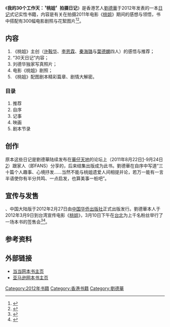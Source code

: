{{Infobox Book
| name = 我的30个工作天
| title_orig = 
| image = My Thirty Working Day.jpg
| author = [[劉德華|劉德華]]
| cover_artist = 
| country = [[香港|香港]]
| language = [[中文|中文]]
| genre = [[日记|日记]]、[[散文|散文]]、[[图片|图片]]
| publisher = [[中国华侨出版社|中国华侨出版社]] （中国大陆）
| release_date = 2012年2月27日
| media_type = [[平装|平装]]
| pages = 200页
| isbn = 978-7-5113-2144-2
| dewey = 
| congress = 
| oclc = 
}}
《'''我的30个工作天：〝桃姐〞拍摄日记'''》是香港艺人[[劉德華|劉德華]]于2012年发表的一本[[日记|日记]]式记实性书籍，内容是有关在拍摄2011年电影《[[桃姐|桃姐]]》期间的感想与领悟，书中搭配有300幅电影剧照与花絮图片<ref>{{cite web|title=《我的30个工作天：“桃姐”拍摄日记》|url=http://www.ellechina.com/life/reading/taojie-20120227|accessdate=|date=2012-02-27|publisher=ellechina.com|language=|archiveurl=https://archive.is/20130425213047/http://www.ellechina.com/life/reading/taojie-20120227|archivedate=2013-04-25|deadurl=yes}}</ref><ref>{{cite web|title=新书速递——《我的30个工作天》|url=http://www.thechineseweekly.com/article.php?id=4882|accessdate=|date=2012-03-09|publisher=华闻周刊|language=|archiveurl=https://archive.is/20120911195824/http://www.thechineseweekly.com/article.php?id=4882|archivedate=2012-09-11|deadurl=yes}}</ref>。

== 内容 ==
#《桃姐》主创（[[许鞍华|许鞍华]]、[[李恩霖|李恩霖]]、[[秦海璐|秦海璐]]与[[葉德嫻|葉德嫻]]四人）的感悟与推荐；
#“30天日记”内容；
#刘德华独家写真照片；
#电影《桃姐》剧照；
#《桃姐》配图剧本精彩篇章、剧情大解密。

=== 目录 ===
#推荐
#自序
#记事
#映画
#剧本节录

== 创作 ==
原本这些日记是劉德華陆续发布在[[華仔天地|華仔天地]]的论坛上（2011年8月22日[http://forum.awc618.com/showthread.php?t=14054]{{dead link|date=2018年3月 |bot=InternetArchiveBot |fix-attempted=yes }}-9月24日[http://forum.awc618.com/showthread.php?t=14229]{{dead link|date=2018年3月 |bot=InternetArchiveBot |fix-attempted=yes }}）跟家人（即FANS）分享的，后来结集出版成为此书。劉德華在自序中写道“三十篇个人趣事、心境抒发……当然不能与桃姐遗爱人间相提并论，若万一能有一言半语使你有半分共鸣、一点启发，也算美事一桩吧”。

== 宣传与发售 ==
、中国大陆版于2012年2月27日由[[中国华侨出版社|中国华侨出版社]]正式出版发行。劉德華本人于2012年3月9日到台湾宣传电影《[[桃姐|桃姐]]》，3月10日下午在[[台北|台北]]为上千名粉丝举行了一场本书的签售会<ref>{{cite web|title=刘德华欲导喜剧 《桃姐》出书粉丝抢购|url=http://fun.youth.cn/zt/worldcup/wztt/201203/t20120311_2004833.htm|accessdate=|date=2012-03-11|publisher=中国青年网|language=}}{{Dead link|date=2018年8月|bot=InternetArchiveBot|fix-attempted=yes}}</ref><ref>{{cite web|title=签书会逾千粉丝挤爆街头 华仔开心喊娶|url=http://stars.zaobao.com/pages13/liudehua120311.shtml|accessdate=|date=2012-03-10|publisher=联合早报|language=|archiveurl=https://web.archive.org/web/20120314001643/http://stars.zaobao.com/pages13/liudehua120311.shtml|archivedate=2012-03-14|deadurl=yes}}</ref>。

== 参考资料 ==
{{reflist}}

== 外部链接 ==
*[http://product.dangdang.com/product.aspx?product_id=22606626 当当网本书主页] {{Wayback|url=http://product.dangdang.com/product.aspx?product_id=22606626|date=20120626115825}}
*[http://www.amazon.cn/tushu/dp/B0079X07KO 亚马逊网本书主页] {{Wayback|url=http://www.amazon.cn/tushu/dp/B0079X07KO|date=20131203190834}}

{{刘德华}}
{{DEFAULTSORT:WO DE}}
[[Category:2012年书籍|Category:2012年书籍]]
[[Category:香港书籍|Category:香港书籍]]
[[Category:劉德華|Category:劉德華]]
